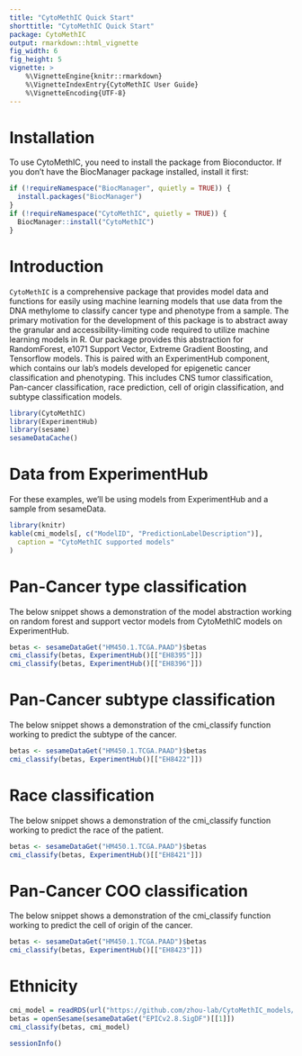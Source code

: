 ```yaml
---
title: "CytoMethIC Quick Start"
shorttitle: "CytoMethIC Quick Start"
package: CytoMethIC
output: rmarkdown::html_vignette
fig_width: 6
fig_height: 5
vignette: >
    %\VignetteEngine{knitr::rmarkdown}
    %\VignetteIndexEntry{CytoMethIC User Guide}
    %\VignetteEncoding{UTF-8}
---
```

# Installation
To use CytoMethIC, you need to install the package from Bioconductor. If you don't have the BiocManager package installed, install it first:
```r
if (!requireNamespace("BiocManager", quietly = TRUE)) {
  install.packages("BiocManager")
}
if (!requireNamespace("CytoMethIC", quietly = TRUE)) {
  BiocManager::install("CytoMethIC")
}
```
# Introduction

`CytoMethIC` is a comprehensive package that provides model data and functions for easily using machine learning models that use data from the DNA methylome to classify cancer type and phenotype from a sample. The primary motivation for the development of this package is to abstract away the granular and accessibility-limiting code required to utilize machine learning models in R. Our package provides this abstraction for RandomForest, e1071 Support Vector, Extreme Gradient Boosting, and Tensorflow models. This is paired with an ExperimentHub component, which contains our lab's models developed for epigenetic cancer classification and phenotyping. This includes CNS tumor classification, Pan-cancer classification, race prediction, cell of origin classification, and subtype classification models.

```r
library(CytoMethIC)
library(ExperimentHub)
library(sesame)
sesameDataCache()
```

# Data from ExperimentHub

For these examples, we'll be using models from ExperimentHub and a sample from sesameData.
```r
library(knitr)
kable(cmi_models[, c("ModelID", "PredictionLabelDescription")],
  caption = "CytoMethIC supported models"
)
```

# Pan-Cancer type classification
The below snippet shows a demonstration of the model abstraction working on random forest and support vector models from CytoMethIC models on ExperimentHub.

```r
betas <- sesameDataGet("HM450.1.TCGA.PAAD")$betas
cmi_classify(betas, ExperimentHub()[["EH8395"]])
cmi_classify(betas, ExperimentHub()[["EH8396"]])
```

# Pan-Cancer subtype classification
The below snippet shows a demonstration of the cmi_classify function working to predict the subtype of the cancer.
```r
betas <- sesameDataGet("HM450.1.TCGA.PAAD")$betas
cmi_classify(betas, ExperimentHub()[["EH8422"]])
```

# Race classification

The below snippet shows a demonstration of the cmi_classify function working to predict the race of the patient.
```r
betas <- sesameDataGet("HM450.1.TCGA.PAAD")$betas
cmi_classify(betas, ExperimentHub()[["EH8421"]])
```
# Pan-Cancer COO classification
The below snippet shows a demonstration of the cmi_classify function working to predict the cell of origin of the cancer.
```r
betas <- sesameDataGet("HM450.1.TCGA.PAAD")$betas
cmi_classify(betas, ExperimentHub()[["EH8423"]])
```

# Ethnicity

```r
cmi_model = readRDS(url("https://github.com/zhou-lab/CytoMethIC_models/raw/main/models/Race3_rfcTCGA_InfHum3.rds"))
betas = openSesame(sesameDataGet("EPICv2.8.SigDF")[[1]])
cmi_classify(betas, cmi_model)
```

```r
sessionInfo()
```
